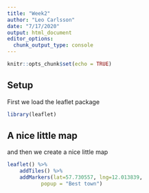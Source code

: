```yaml
---
title: "Week2"
author: "Leo Carlsson"
date: "7/17/2020"
output: html_document
editor_options: 
  chunk_output_type: console
---
```


```r
knitr::opts_chunk$set(echo = TRUE)
```

## Setup
First we load the leaflet package

```r
library(leaflet)
```

## A nice little map
and then we create a nice little map

```r
leaflet() %>% 
	addTiles() %>%
	addMarkers(lat=57.730557, lng=12.013839,
		   popup = "Best town")
```

